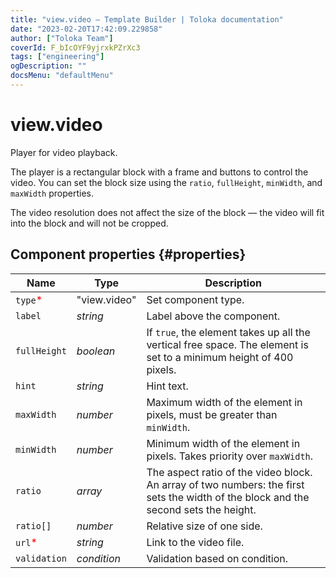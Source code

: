 ```yaml
---
title: "view.video — Template Builder | Toloka documentation"
date: "2023-02-20T17:42:09.229858"
author: ["Toloka Team"]
coverId: F_bIcOYF9yjrxkPZrXc3
tags: ["engineering"]
ogDescription: ""
docsMenu: "defaultMenu"
---
```



# view.video

Player for video playback.

The player is a rectangular block with a frame and buttons to control the video. You can set the block size using the `ratio`, `fullHeight`, `minWidth`, and `maxWidth` properties.

The video resolution does not affect the size of the block — the video will fit into the block and will not be cropped.

## Component properties {#properties}

**Name** | **Type** | **Description**
----- | ----- | -----
`type`<span style="color: red">\*</span> | "view.video" | Set component type.
`label` | _string_ | Label above the component.
`fullHeight` | _boolean_ | If `true`, the element takes up all the vertical free space. The element is set to a minimum height of 400 pixels.
`hint` | _string_ | Hint text.
`maxWidth` | _number_ | Maximum width of the element in pixels, must be greater than `minWidth`.
`minWidth` | _number_ | Minimum width of the element in pixels. Takes priority over `maxWidth`.
`ratio` | _array_ | The aspect ratio of the video block. An array of two numbers: the first sets the width of the block and the second sets the height.
`ratio[]` | _number_ | Relative size of one side.
`url`<span style="color: red">\*</span> | _string_ | Link to the video file.
`validation` | _condition_ | Validation based on condition.

<ContactSupport/>